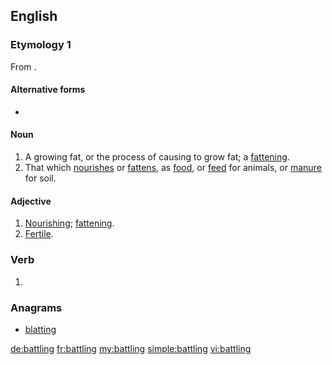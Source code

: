 ==English==

===Etymology 1===
From {{term|battle||to nourish, feed|lang=en}}.

====Alternative forms====
* {{l|en|batteling}}

====Noun====
{{en-noun}}

# A growing fat, or the process of causing to grow fat; a [[fattening]].
# That which [[nourish]]es or [[fatten]]s, as [[food]], or [[feed]] for animals, or [[manure]] for soil.

====Adjective====
{{en-adj}}

# [[nourishing|Nourishing]]; [[fattening]].
# [[fertile|Fertile]].

===Verb===
{{infl|en|verb form}}

# {{present participle of|[[battle]]}}

===Anagrams===
* [[blatting#English|blatting]]

[[de:battling]]
[[fr:battling]]
[[my:battling]]
[[simple:battling]]
[[vi:battling]]